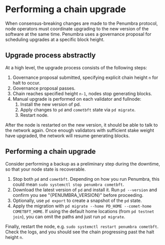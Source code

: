
# Performing a chain upgrade

When consensus-breaking changes are made to the Penumbra protocol,
node operators must coordinate upgrading to the new version of the software
at the same time. Penumbra uses a governance proposal for scheduling upgrades
at a specific block height.

## Upgrade process abstractly

At a high level, the upgrade process consists of the following steps:

1. Governance proposal submitted, specifying explicit chain height `n` for halt to occur.
2. Governance proposal passes.
3. Chain reaches specified height `n-1`, nodes stop generating blocks.
4. Manual upgrade is performed on each validator and fullnode:
    1. Install the new version of pd.
    2. Apply changes to `pd` and `cometbft` state via `pd migrate`.
    3. Restart node.

After the node is restarted on the new version, it should be able to talk to the network again.
Once enough validators with sufficient stake weight have upgraded, the network
will resume generating blocks.

## Performing a chain upgrade

Consider performing a backup as a preliminary step during the downtime,
so that your node state is recoverable.

1. Stop both `pd` and `cometbft`. Depending on how you run Penumbra, this could mean `sudo systemctl stop penumbra cometbft`.
2. Download the latest version of `pd` and install it. Run `pd --version` and confirm you see "{PENUMBRA_VERSION}" before proceeding.
3. Optionally, use `pd export` to create a snapshot of the `pd` state.
4. Apply the migration with `pd migrate --home PD_HOME --comet-home COMETBFT_HOME`.  If using the default home locations (from `pd testnet join`), you can omit the paths and just run `pd migrate`.

Finally, restart the node, e.g. `sudo systemctl restart penumbra cometbft`. Check the logs, and you should see the chain progressing
past the halt height `n`.
